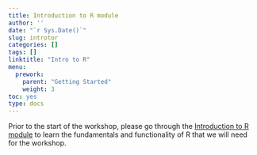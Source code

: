 ```yaml
---
title: Introduction to R module
author: ''
date: "`r Sys.Date()`"
slug: introtor
categories: []
tags: []
linktitle: "Intro to R"
menu:
  prework:
    parent: "Getting Started"
    weight: 3
toc: yes
type: docs
---
```


Prior to the start of the workshop, please go through the [Introduction to R module](https://intro-to-r-mod.netlify.app/) to learn the fundamentals and functionality of R that we will need for the workshop. 
